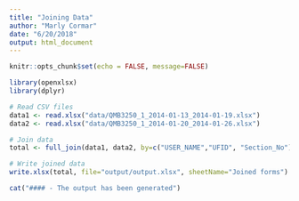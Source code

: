 ```yaml
---
title: "Joining Data"
author: "Marly Cormar"
date: "6/20/2018"
output: html_document
---
```


```r
knitr::opts_chunk$set(echo = FALSE, message=FALSE)
```

``` r
library(openxlsx)
library(dplyr)
```

```r

# Read CSV files
data1 <- read.xlsx("data/QMB3250_1_2014-01-13_2014-01-19.xlsx")
data2 <- read.xlsx("data/QMB3250_1_2014-01-20_2014-01-26.xlsx")

# Join data
total <- full_join(data1, data2, by=c("USER_NAME","UFID", "Section_No"), suffix = c(".Week1",".Week2"))

# Write joined data
write.xlsx(total, file="output/output.xlsx", sheetName="Joined forms")

cat("#### - The output has been generated")
```
